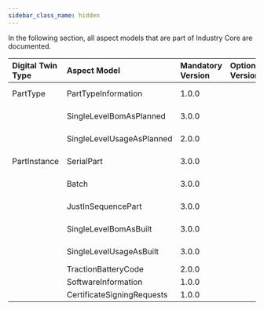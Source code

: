 ```yaml
---
sidebar_class_name: hidden
---
```


<!--
This work is licensed under the CC-BY-4.0 (https://creativecommons.org/licenses/by/4.0/legalcode).

- SPDX-License-Identifier: CC-BY-4.0
- SPDX-FileCopyrightText: 2023 BASF SE
- SPDX-FileCopyrightText: 2023 Bayerische Motoren Werke Aktiengesellschaft (BMW AG)
- SPDX-FileCopyrightText: 2023 Fraunhofer-Gesellschaft zur Foerderung der angewandten Forschung e.V. (represented by Fraunhofer ISST & Fraunhofer IML)
- SPDX-FileCopyrightText: 2023 German Edge Cloud GmbH & Co. KG
- SPDX-FileCopyrightText: 2023 Mercedes Benz AG
- SPDX-FileCopyrightText: 2023 Robert Bosch Manufacturing Solutions GmbH
- SPDX-FileCopyrightText: 2023 SAP SE
- SPDX-FileCopyrightText: 2023 Siemens AG
- SPDX-FileCopyrightText: 2023 T-Systems International GmbH
- SPDX-FileCopyrightText: 2023 ZF Friedrichshafen AG
- SPDX-FileCopyrightText: 2023 Contributors to the Eclipse Foundation
- Source URL: https://github.com/eclipse-tractusx/eclipse-tractusx.github.io/tree/main/docs-kits/kits/Industry%20Core%20Kit (latest version)
-->

In the following section, all aspect models that are part of Industry Core are documented. 

| Digital Twin Type | Aspect Model | Mandatory Version | Optional Versions | KIT |
| :-- | :-- | :-- | :-- | :-- |
| PartType | PartTypeInformation | 1.0.0 | | Industry Core |
| | SingleLevelBomAsPlanned | 3.0.0 | | Industry Core |
| | SingleLevelUsageAsPlanned | 2.0.0 | | Industry Core |
| PartInstance | SerialPart | 3.0.0 | | Industry Core |
| | Batch | 3.0.0 | | Industry Core |
| | JustInSequencePart | 3.0.0 | | Industry Core |
| | SingleLevelBomAsBuilt | 3.0.0 | | Industry Core |
| | SingleLevelUsageAsBuilt | 3.0.0 | | Industry Core |
| | TractionBatteryCode | 2.0.0 | | Traceability |
| | SoftwareInformation | 1.0.0 | | Traceability |
| | CertificateSigningRequests | 1.0.0 | | Traceability |
